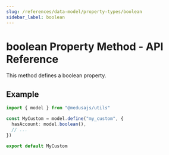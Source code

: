 ```yaml
---
slug: /references/data-model/property-types/boolean
sidebar_label: boolean
---
```



# boolean Property Method - API Reference

This method defines a boolean property.

## Example

```ts
import { model } from "@medusajs/utils"

const MyCustom = model.define("my_custom", {
  hasAccount: model.boolean(),
  // ...
})

export default MyCustom
```
